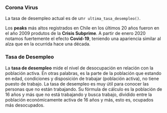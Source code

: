 ### Corona Virus
La tasa de desempleo actual es de un`r ultima_tasa_desempleo()`. 

Los **peaks** más altos registrados en Chile en los últimos 20 años fueron en el año 2009 produtos de la **Crisis Subprime**. A partir de enero 2020 notamos fuertemente el efecto **Covid-19**, teniendo una apariencia similar al alza que en la ocurrida hace una década. 

### Tasa de Desempleo
La **tasa de desempleo** mide el nivel de desocupación en relación con la población activa.
En otras palabras, es la parte de la población que estando en edad, condiciones y disposición de trabajar (población activa), no tiene puesto de trabajo.
La tasa de desempleo es muy útil para conocer las personas que no están trabajando. Su fórmula de cálculo es la población de 16 años y más que no está trabajando y busca trabajo, dividido entre la población económicamente activa de 16 años y más, esto es, ocupados más desocupados.
